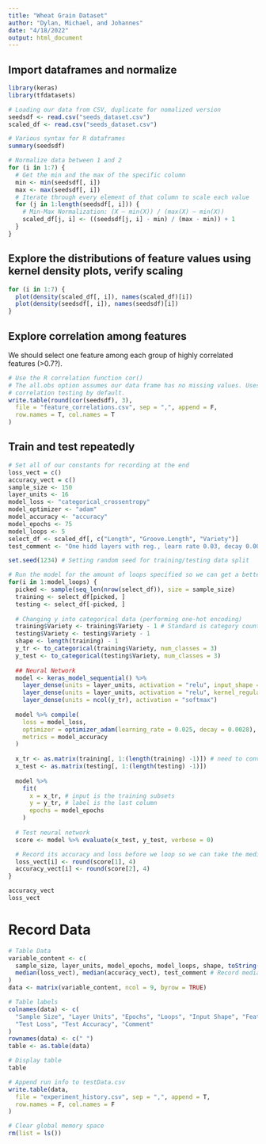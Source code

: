 ```yaml
---
title: "Wheat Grain Dataset"
author: "Dylan, Michael, and Johannes"
date: "4/18/2022"
output: html_document
---
```


## Import dataframes and normalize
```r
library(keras)
library(tfdatasets)

# Loading our data from CSV, duplicate for nomalized version
seedsdf <- read.csv("seeds_dataset.csv")
scaled_df <- read.csv("seeds_dataset.csv")

# Various syntax for R dataframes
summary(seedsdf)

# Normalize data between 1 and 2
for (i in 1:7) {
  # Get the min and the max of the specific column
  min <- min(seedsdf[, i])
  max <- max(seedsdf[, i])
  # Iterate through every element of that column to scale each value
  for (j in 1:length(seedsdf[, i])) {
    # Min-Max Normalization: (X – min(X)) / (max(X) – min(X))
    scaled_df[j, i] <- ((seedsdf[j, i] - min) / (max - min)) + 1
  }
}
```

## Explore the distributions of feature values using kernel density plots, verify scaling
```r
for (i in 1:7) {
  plot(density(scaled_df[, i]), names(scaled_df)[i])
  plot(density(seedsdf[, i]), names(seedsdf)[i])
}
```

## Explore correlation among features
We should select one feature among each group of highly correlated features (>0.7?).
```r
# Use the R correlation function cor()
# The all.obs option assumes our data frame has no missing values. Uses Pearson
# correlation testing by default.
write.table(round(cor(seedsdf), 3),
  file = "feature_correlations.csv", sep = ",", append = F,
  row.names = T, col.names = T
)
```

## Train and test repeatedly
```r
# Set all of our constants for recording at the end
loss_vect = c()
accuracy_vect = c()
sample_size <- 150
layer_units <- 16
model_loss <- "categorical_crossentropy"
model_optimizer <- "adam"
model_accuracy <- "accuracy"
model_epochs <- 75
model_loops <- 5
select_df <- scaled_df[, c("Length", "Groove.Length", "Variety")]
test_comment <- "One hidd layers with reg., learn rate 0.03, decay 0.0028"

set.seed(1234) # Setting random seed for training/testing data split

# Run the model for the amount of loops specified so we can get a better idea of its true performance
for(i in 1:model_loops) {
  picked <- sample(seq_len(nrow(select_df)), size = sample_size)
  training <- select_df[picked, ]
  testing <- select_df[-picked, ]
  
  # Changing y into categorical data (performing one-hot encoding)
  training$Variety <- training$Variety - 1 # Standard is category count from 0
  testing$Variety <- testing$Variety - 1
  shape <- length(training) - 1
  y_tr <- to_categorical(training$Variety, num_classes = 3)
  y_test <- to_categorical(testing$Variety, num_classes = 3)
  
  ## Neural Network
  model <- keras_model_sequential() %>%
    layer_dense(units = layer_units, activation = "relu", input_shape = shape) %>%
    layer_dense(units = layer_units, activation = "relu", kernel_regularizer = regularizer_l1_l2(l1 = 0.0016, l2 = 0.0016)) %>%
    layer_dense(units = ncol(y_tr), activation = "softmax")
  
  model %>% compile(
    loss = model_loss,
    optimizer = optimizer_adam(learning_rate = 0.025, decay = 0.0028),
    metrics = model_accuracy
  )
  
  x_tr <- as.matrix(training[, 1:(length(training) -1)]) # need to convert to a matrix
  x_test <- as.matrix(testing[, 1:(length(testing) -1)])
  
  model %>%
    fit(
      x = x_tr, # input is the training subsets
      y = y_tr, # label is the last column
      epochs = model_epochs
    )
  
  # Test neural network
  score <- model %>% evaluate(x_test, y_test, verbose = 0)

  # Record its accuracy and loss before we loop so we can take the median later
  loss_vect[i] <- round(score[1], 4)
  accuracy_vect[i] <- round(score[2], 4)
}

accuracy_vect
loss_vect

```

# Record Data
```r

# Table Data
variable_content <- c(
  sample_size, layer_units, model_epochs, model_loops, shape, toString(names(training[, 1:(length(training) -1)])),
  median(loss_vect), median(accuracy_vect), test_comment # Record median of the loss and accuracy vectors
)
data <- matrix(variable_content, ncol = 9, byrow = TRUE)

# Table labels
colnames(data) <- c(
  "Sample Size", "Layer Units", "Epochs", "Loops", "Input Shape", "Feature Selection",
  "Test Loss", "Test Accuracy", "Comment"
)
rownames(data) <- c(" ")
table <- as.table(data)

# Display table
table

# Append run info to testData.csv
write.table(data,
  file = "experiment_history.csv", sep = ",", append = T,
  row.names = F, col.names = F
)

# Clear global memory space
rm(list = ls())
```